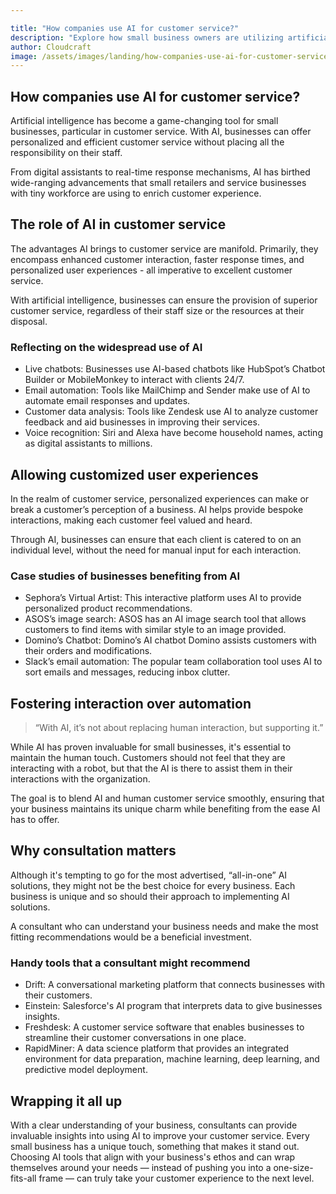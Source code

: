```yaml
---

title: "How companies use AI for customer service?"
description: "Explore how small business owners are utilizing artificial intelligence to transform their customer service offerings, saving time and resources."
author: Cloudcraft
image: /assets/images/landing/how-companies-use-ai-for-customer-service.jpg
---
```


## How companies use AI for customer service?

Artificial intelligence has become a game-changing tool for small businesses, particular in customer service. With AI, businesses can offer personalized and efficient customer service without placing all the responsibility on their staff.

From digital assistants to real-time response mechanisms, AI has birthed wide-ranging advancements that small retailers and service businesses with tiny workforce are using to enrich customer experience.

<ServicesBlurb />

## The role of AI in customer service

The advantages AI brings to customer service are manifold. Primarily, they encompass enhanced customer interaction, faster response times, and personalized user experiences - all imperative to excellent customer service.

With artificial intelligence, businesses can ensure the provision of superior customer service, regardless of their staff size or the resources at their disposal.

### Reflecting on the widespread use of AI

 * Live chatbots: Businesses use AI-based chatbots like HubSpot’s Chatbot Builder or MobileMonkey to interact with clients 24/7.
 * Email automation: Tools like MailChimp and Sender make use of AI to automate email responses and updates.
 * Customer data analysis: Tools like Zendesk use AI to analyze customer feedback and aid businesses in improving their services.
 * Voice recognition: Siri and Alexa have become household names, acting as digital assistants to millions.

## Allowing customized user experiences

In the realm of customer service, personalized experiences can make or break a customer’s perception of a business. AI helps provide bespoke interactions, making each customer feel valued and heard.

Through AI, businesses can ensure that each client is catered to on an individual level, without the need for manual input for each interaction.

### Case studies of businesses benefiting from AI

 * Sephora’s Virtual Artist: This interactive platform uses AI to provide personalized product recommendations.
 * ASOS’s image search: ASOS has an AI image search tool that allows customers to find items with similar style to an image provided.
 * Domino’s Chatbot: Domino’s AI chatbot Domino assists customers with their orders and modifications.
 * Slack’s email automation: The popular team collaboration tool uses AI to sort emails and messages, reducing inbox clutter.
 
<GetStartedBlurb />

## Fostering interaction over automation

<blockquote>“With AI, it’s not about replacing human interaction, but supporting it.”</blockquote>

While AI has proven invaluable for small businesses, it's essential to maintain the human touch. Customers should not feel that they are interacting with a robot, but that the AI is there to assist them in their interactions with the organization.

The goal is to blend AI and human customer service smoothly, ensuring that your business maintains its unique charm while benefiting from the ease AI has to offer.

## Why consultation matters 

Although it's tempting to go for the most advertised, “all-in-one” AI solutions, they might not be the best choice for every business. Each business is unique and so should their approach to implementing AI solutions.

A consultant who can understand your business needs and make the most fitting recommendations would be a beneficial investment.

### Handy tools that a consultant might recommend 

 * Drift: A conversational marketing platform that connects businesses with their customers.
 * Einstein: Salesforce's AI program that interprets data to give businesses insights.
 * Freshdesk: A customer service software that enables businesses to streamline their customer conversations in one place.
 * RapidMiner: A data science platform that provides an integrated environment for data preparation, machine learning, deep learning, and predictive model deployment.

## Wrapping it all up

With a clear understanding of your business, consultants can provide invaluable insights into using AI to improve your customer service. Every small business has a unique touch, something that makes it stand out. Choosing AI tools that align with your business's ethos and can wrap themselves around your needs — instead of pushing you into a one-size-fits-all frame — can truly take your customer experience to the next level.
